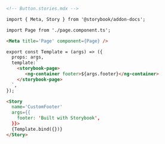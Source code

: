 ```md
<!-- Button.stories.mdx -->

import { Meta, Story } from '@storybook/addon-docs';

import Page from './page.component.ts';

<Meta title='Page' component={Page} />

export const Template = (args) => ({ 
  props: args,
  template:`
    <storybook-page>
       <ng-container footer>${args.footer}</ng-container>
    </storybook-page>
  `,
});

<Story
  name='CustomFooter'
  args={{
    footer: 'Built with Storybook',
  }}>
  {Template.bind({})}
</Story>
```